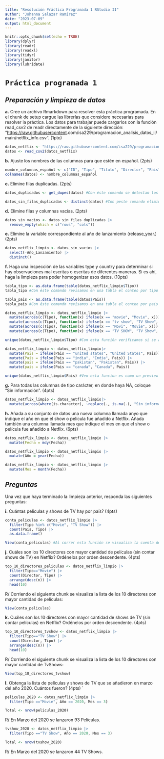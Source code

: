 ```yaml
---
title: "Resolución Práctica Programada 1 RStudio II"
author: "Johanna Salazar Ramírez"
date: "2023-07-09"
output: html_document
---
```


```r
knitr::opts_chunk$set(echo = TRUE)
library(dplyr)
library(readr)
library(readxl)
library(tidyr)
library(janitor) 
library(lubridate) 
```

# `Práctica programada 1`

## *Preparación y limpieza de datos*

**a.** Cree un archivo Rmarkdown para resolver esta práctica programada. En el chunk de setup cargue las librerías que considere necesarias para resolver la práctica. Los datos para trabajar puede cargarlos con la función read_csv2 de readr directamente de la siguiente dirección: "<https://raw.githubusercontent>.com/isa229/programacion_analisis_datos_ii/main/netflix_info.csv". (1pto)

```r
datos_netflix <- "https://raw.githubusercontent.com/isa229/programacion_analisis_datos_ii/main/netflix_info.csv"
datos <- read_csv2(datos_netflix)
```

**b.** Ajuste los nombres de las columnas para que estén en español. (2pts)

```r
nombre_columnas_español <- c("ID", "Tipo", "Titulo", "Director", "Pais", "Fecha", "Año_Lanzamiento", "Calificacion", "Duracion", "Categoria")
colnames(datos) <- nombre_columnas_español
```

**c.** Elimine filas duplicadas. (2pts)

```r
datos_duplicados <- get_dupes(datos) #Con éste comando se detectan los datos duplicados
```

```r
datos_sin_filas_duplicadas <- distinct(datos) #Con peste comando eliminamos los datos duplicados de la datos
```

**d.** Elimine filas y columnas vacías. (2pts)

```r
datos_sin_vacios <- datos_sin_filas_duplicadas |> 
  remove_empty(which = c("rows", "cols"))
```

**e.** Elimine la variable correspondiente al año de lanzamiento (release_year.) (2pts)

```r
datos_netflix_limpio <- datos_sin_vacios |> 
  select(-Año_Lanzamiento) |> 
  distinct()
```

**f.** Haga una inspección de las variables type y country para determinar si hay observaciones mal escritas o escritas de diferentes maneras. Si es ahí, haga la limpieza para poder homogenizar esos datos. (10pts)

```r
tabla_tipo <- as.data.frame(table(datos_netflix_limpio$Tipo))
tabla_tipo #Con éste comando revisamos en una tabla el conteo por tipo y se crea el dataframe.
```

```r
tabla_pais <- as.data.frame(table(datos$Pais))
tabla_pais #Con éste comando revisamos en una tabla el conteo por pais y se crea el dataframe.
```

```r
datos_netflix_limpio <- datos_netflix_limpio |>
  mutate(across(c(Tipo), function(x) ifelse(x == "movie", "Movie", x))) |>
  mutate(across(c(Tipo), function(x) ifelse(x == "tv show", "TV Show", x))) |>
  mutate(across(c(Tipo), function(x) ifelse(x == "Movi", "Movie", x))) |> 
  mutate(across(c(Tipo), function(x) ifelse(x == "TV SHOW", "TV Show", x)))
```

```r
unique(datos_netflix_limpio$Tipo) #Con esta función verificamos si se aplicaron los cambios en las variables.
```

```r
datos_netflix_limpio <- datos_netflix_limpio|>
  mutate(Pais = ifelse(Pais == "united states", "United States", Pais)) |> 
  mutate(Pais = ifelse(Pais == "india", "India", Pais)) |> 
  mutate(pais = ifelse(Pais == "pakistan", "Pakistan", Pais)) |> 
  mutate(pais = ifelse(Pais == "canada", "Canada", Pais))
```

```r
unique(datos_netflix_limpio$Pais) #Veo esta funcion es como un preview de los datos en las variables
```

**g.** Para todas las columnas de tipo carácter, en donde haya NA, coloque "Sin información". (4pts)

```r
datos_netflix_limpio <- datos_netflix_limpio|> 
  mutate(across(where(is.character), ~replace(., is.na(.), "Sin información")))
```

**h.** Añada a su conjunto de datos una nueva columna llamada anyo que indique el año en que el show o película fue añadido a Netflix. Añada también una columna llamada mes que indique el mes en que el show o película fue añadido a Netflix. (6pts)

```r
datos_netflix_limpio <- datos_netflix_limpio |> 
  mutate(Fecha = mdy(Fecha))

datos_netflix_limpio <- datos_netflix_limpio |>                              
  mutate(Año = year(Fecha))

datos_netflix_limpio <- datos_netflix_limpio |>                              
  mutate(Mes = month(Fecha))
```

## *Preguntas*

Una vez que haya terminado la limpieza anterior, responda las siguientes preguntas:

**i.** Cuántas películas y shows de TV hay por país? (4pts)

```r
conta_peliculas <- datos_netflix_limpio |> 
  filter(Tipo %in% c("Movie", "TV Show")) |> 
  count(Pais, Tipo) |> 
  as.data.frame()
```

```r
View(conta_peliculas) #Al correr esta función se visualiza la cuenta de peliculas y TV Shows por país.
```

**j.** Cuáles son los 10 directores con mayor cantidad de películas (sin contar shows de TV) en Netflix? Ordénelos por orden descendente. (4pts)

```r
top_10_directores_peliculas <- datos_netflix_limpio |>
  filter(Tipo=="Movie") |>
  count(Director, Tipo) |>
  arrange(desc(n)) |> 
  head(10)
```

R/ Corriendo el siguiente chunk se visualiza la lista de los 10 directores con mayor cantidad de películas:

```r
View(conta_peliculas) 
```

**k.** Cuáles son los 10 directores con mayor cantidad de shows de TV (sin contar películas) en Netflix? Ordénelos por orden descendente. (4pts)

```r
top_10_directores_tvshow <- datos_netflix_limpio |>
  filter(Tipo=="TV Show") |>
  count(Director, Tipo) |>
  arrange(desc(n)) |> 
  head(10)
```

R/ Corriendo el siguiente chunk se visualiza la lista de los 10 directores con mayor cantidad de TvShows:

```r
View(top_10_directores_tvshow) 
```

**l.** Obtenga la lista de películas y shows de TV que se añadieron en marzo del año 2020. Cuántos fueron? (4pts) \`

```r
peliculas_2020 <- datos_netflix_limpio |>
  filter(Tipo =="Movie", Año == 2020, Mes == 3)

Total <- nrow(peliculas_2020)
```

R/ En Marzo del 2020 se lanzaron 93 Películas.

```r
tvshow_2020 <- datos_netflix_limpio |>
  filter(Tipo =="TV Show", Año == 2020, Mes == 3)

Total <- nrow(tvshow_2020)
```

R/ En Marzo del 2020 se lanzaron 44 TV Shows.


